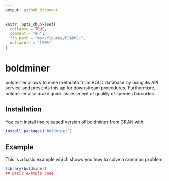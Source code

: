 ```yaml
---
output: github_document
---
```


<!-- README.md is generated from README.Rmd. Please edit that file -->

```r
knitr::opts_chunk$set(
  collapse = TRUE,
  comment = "#>",
  fig.path = "man/figures/README-",
  out.width = "100%"
)
```

# boldminer

<!-- badges: start -->
<!-- badges: end -->

boldminer allows to mine metadata from BOLD database by using its API service and presents this up for downstream  procedures. Furthermore, boldminer also make quick assessment of  quality of species barcodes.

## Installation

You can install the released version of boldminer from [CRAN](https://CRAN.R-project.org) with:

``` r
install.packages("boldminer")
```

## Example

This is a basic example which shows you how to solve a common problem:

```r
library(boldminer)
## basic example code
```
